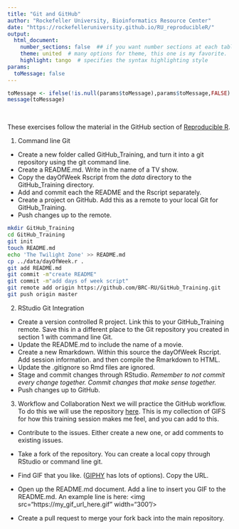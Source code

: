 ```yaml
---
title: "Git and GitHub"
author: "Rockefeller University, Bioinformatics Resource Center"
date: "https://rockefelleruniversity.github.io/RU_reproducibleR/"
output: 
  html_document:
    number_sections: false  ## if you want number sections at each table header
    theme: united  # many options for theme, this one is my favorite.
    highlight: tango  # specifies the syntax highlighting style
params:
  toMessage: false    
---
```


```r
toMessage <- ifelse(!is.null(params$toMessage),params$toMessage,FALSE)
message(toMessage)
```

<p>&nbsp;</p>
These exercises follow the material in the GitHub section of [Reproducible R](https://rockefelleruniversity.github.io/RU_reproducibleR//). 

1. Command line Git

- Create a new folder called GitHub_Training, and turn it into a git repository using the git command line.  
- Create a README.md. Write in the name of a TV show.
- Copy the dayOfWeek Rscript from the *data* directory to the GitHub_Training directory.
- Add and commit each the README and the Rscript separately. 
- Create a project on GitHub. Add this as a remote to your local Git for GitHub_Training. 
- Push changes up to the remote.

```sh
mkdir GitHub_Training
cd GitHub_Training
git init
touch README.md
echo 'The Twilight Zone' >> README.md
cp ../data/dayOfWeek.r .
git add README.md
git commit -m"create README"
git commit -m"add days of week script"
git remote add origin https://github.com/BRC-RU/GitHub_Training.git
git push origin master
```

2.  RStudio Git Integration

- Create a version controlled R project. Link this to your GitHub_Training remote. Save this in a different place to the Git repository you created in section 1 with command line Git.
- Update the README.md to include the name of a movie. 
- Create a new Rmarkdown. Within this source the dayOfWeek Rscript. Add session information. and then compile the Rmarkdown to HTML.
- Update the .gitignore so Rmd files are ignored.
- Stage and commit changes through RStudio. *Remember to not commit every change together. Commit changes that make sense together.*
- Push changes up to GitHub. 

3. Workflow and Collaboration
Next we will practice the GitHub workflow. To do this we will use the repository [here](https://github.com/BRC-RU/GitHub_Training_GIFS). This is my collection of GIFS for how this training session makes me feel, and you can add to this. 

- Contribute to the issues. Either create a new one, or add comments to existing issues. 

- Take a fork of the repository. You can create a local copy through RStudio or command line git.

- Find GIF that you like. ([GIPHY](https://giphy.com/) has lots of options). Copy the URL.

- Open up the README.md document. Add a line to insert you GIF to the README.md. An example line is here: \<img src="https://my_gif_url_here.gif" width="300"/>

- Create a pull request to merge your fork back into the main repository.
